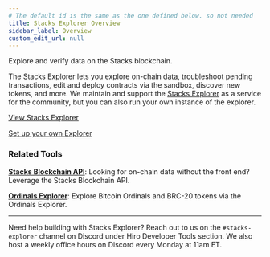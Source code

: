 ```yaml
---
# The default id is the same as the one defined below. so not needed
title: Stacks Explorer Overview
sidebar_label: Overview
custom_edit_url: null
---
```



<p class="p-3 rounded-lg bg-neutral-100 text-neutral-500 dark:bg-neutral-800 dark:text-neutral-400">Explore and verify data on the Stacks blockchain.</p>

<div class="mb-10"></div>

The Stacks Explorer lets you explore on-chain data, troubleshoot pending transactions, edit and deploy contracts via the sandbox, discover new tokens, and more. We maintain and support the [Stacks Explorer](https://explorer.hiro.so) as a service for the community, but you can also run your own instance of the explorer.

[View Stacks Explorer](https://explorer.hiro.so)

[Set up your own Explorer](./getting-started.md)

### Related Tools

**[Stacks Blockchain API](../stacks-blockchain-api/index.mdx)**: Looking for on-chain data without the front end? Leverage the Stacks Blockchain API.

**[Ordinals Explorer](../ordinals-explorer/index.mdx)**: Explore Bitcoin Ordinals and BRC-20 tokens via the Ordinals Explorer.

---

Need help building with Stacks Explorer? Reach out to us on the `#stacks-explorer` channel on Discord under Hiro Developer Tools section. We also host a weekly office hours on Discord every Monday at 11am ET.